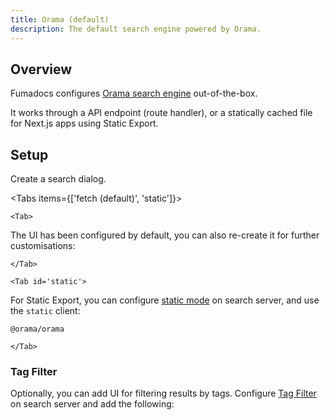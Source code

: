 ```yaml
---
title: Orama (default)
description: The default search engine powered by Orama.
---
```


## Overview

Fumadocs configures [Orama search engine](/docs/headless/search/orama) out-of-the-box.

It works through a API endpoint (route handler), or a statically cached file for Next.js apps using Static Export.

## Setup

Create a search dialog.

<Tabs items={['fetch (default)', 'static']}>

    <Tab>

The UI has been configured by default, you can also re-create it for further customisations:


    </Tab>

    <Tab id='static'>

For Static Export, you can configure [static mode](/docs/headless/search/orama#static-export) on search server, and use the `static` client:

```package-install
@orama/orama
```


    </Tab>

</Tabs>


### Tag Filter

Optionally, you can add UI for filtering results by tags. Configure [Tag Filter](/docs/headless/search/orama#tag-filter) on search server and add the following:

